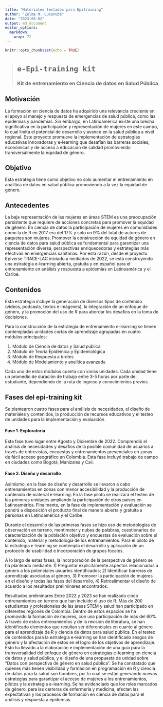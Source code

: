 ```yaml
---
title: "Materiales testados para Epitraining"
author: "Zulma M. Cucunubá"
date: "2023-08-02"
output: md_document
editor_options: 
  markdown: 
    wrap: 72
---
```


```r
knitr::opts_chunk$set(echo = TRUE)
```

> # `e-Epi-training kit`
>
> ### **Kit de entrenamiento en Ciencia de datos en Salud Pública**

## **Motivación**

La formación en ciencia de datos ha adquirido una relevancia creciente
en el apoyo al manejo y respuesta de emergencias de salud pública, como
las epidemias y pandemias. Sin embargo, en Latinoamérica existe una
brecha significativa en la participación y representación de mujeres en
este campo, lo cual limita el potencial de desarrollo y avance en la
salud pública a nivel regional. Este proyecto promueve la implementación
de estrategias educativas innovadoras y e-learning que desafían las
barreras sociales, económicas y de acceso a educación de calidad
promoviendo transversalmente la equidad de género.

## **Objetivo**

Esta estrategia tiene como objetivo no solo aumentar el entrenamiento en
analítica de datos en salud pública promoviendo a la vez la equidad de
género.

## **Antecedentes**

La baja representación de las mujeres en áreas STEM es una preocupación
persistente que requiere de acciones concretas para promover la equidad
de género. En ciencia de datos la participación de mujeres en
comunidades como la de R en 2017 era del 17% y sólo un 9% del total de
autores de paquetes son mujeres. Promover la construcción de equidad de
género en ciencia de datos para salud pública es fundamental para
garantizar una representación diversa, perspectivas enriquecedoras y
estrategias más efectivas en emergencias sanitarias. Por esta razón,
desde el proyecto Epiverse TRACE-LAC iniciado a mediados de 2022, se
está construyendo una estrategia e-learning abierta, gratuita y en
español para el entrenamiento en análisis y respuesta a epidemias en
Latinoamérica y el Caribe.

## **Contenidos**

Esta estrategia incluye la generación de diversos tipos de contenido
(videos, podcasts, textos e imágenes), la integración de un enfoque de
género, y la promoción del uso de R para abordar los desafíos en la toma
de decisiones.

Para la construcción de la estrategia de entrenamiento e-learning se
tienen contempladas unidades cortas de aprendizaje agrupadas en cuatro
módulos principales:

1.  Módulo de Ciencia de datos y Salud pública
2.  Módulo de Teoría Epidémica y Epidemiológica
3.  Módulo de Respuesta a brotes
4.  Módulo de Modelamiento y analítica avanzada

Cada uno de estos módulos cuenta con varias unidades. Cada unidad tiene
un promedio de duración de trabajo entre 3-5 horas por parte del
estudiante, dependiendo de la ruta de ingreso y conocimientos previos.

## Fases del epi-training kit

Se plantearon cuatro fases para el análisis de necesidades, el diseño de
materiales y contenidos, la producción de recursos educativos y el
testeo de unidades para la implementación y evaluación.

#### **Fase 1. Exploratoria**

Esta fase tuvo lugar entre Agosto y Diciembre de 2022. Comprendió el
análisis de necesidades y desafíos de la posible comunidad de usuarios a
través de entrevistas, encuestas y entrenamientos presenciales en zonas
de fácil acceso geográfico en Colombia. Esta fase incluyó trabajo de
campo en ciudades como Bogotá, Manizales y Cali.

#### **Fase 2. Diseño y desarrollo**

Asimismo, en la fase de diseño y desarrollo se llevaron a cabo
entrenamientos en zonas con menor accesibilidad y la producción de
contenido de material e-learning. En la fase piloto se realizará el
testeo de las primeras unidades ampliando la participación de otros
países en Latinoamérica. Finalmente, en la fase de implementación y
evaluación se pondrá a disposición el producto final de manera abierta y
gratuita a personas en Latinoamérica y el Caribe.

Durante el desarrollo de las primeras fases se hizo uso de metodologías
de observación en terreno, mentimeter y nubes de palabras, cuestionarios
de caracterización de la población objetivo y encuestas de evaluación
sobre el contenido, material y metodología de los entrenamientos. Para
el piloto de la estrategia e-learning se contempla el desarrollo y
aplicación de un protocolo de usabilidad e incorporación de grupos
focales.

A lo largo de estas fases, la incorporación de la perspectiva de género
se ha planteado mediante: 1) Preguntar explícitamente aspectos
relacionados a género a los potenciales usuarios identificados; 2)
Identificar barreras de aprendizaje asociadas al género, 3) Promover la
participación de mujeres en el diseño y todas las fases del desarrollo,
4) Retroalimentar el diseño de acuerdo a los resultados preliminares
encontrados.

Resultados preliminares Entre 2022 y 2023 se han realizado cinco
entrenamientos en terreno que han incluido el uso de R. Más de 200
estudiantes y profesionales de las áreas STEM y salud han participado en
diferentes regiones de Colombia. Dentro de estos espacios se ha
promovido la formación de mujeres, con una participación de más del 60%.
A través de estos entrenamientos y de la revisión de literatura, se han
identificado elementos que resultan ser diferenciales en cuanto al
género para el aprendizaje de R y ciencia de datos para salud pública.
En el testeo de contenidos para la estrategia e-learning se han
identificado sesgos de género y la afectación de estos en el logro de
los objetivos de aprendizaje. Esto ha llevado a la elaboración e
implementación de una guía para la transversalidad del enfoque de género
en estrategias e-learning en ciencia de datos y salud pública, y el
diseño de una propuesta de unidad sobre "Datos con perspectiva de género
en salud pública". Se ha constatado que quienes más tienen visibilidad y
formación en programación en R y ciencia de datos para la salud son
hombres, por lo cual se están generando nuevas estrategias para
garantizar el acceso de mujeres a los entrenamientos, pilotos y la
estrategia e-learning. Se ha evidenciado que los roles marcados de
género, para las carreras de enfermería y medicina, afectan las
expectativas y los procesos de formación en ciencia de datos para el
análisis y respuesta a epidemias.
